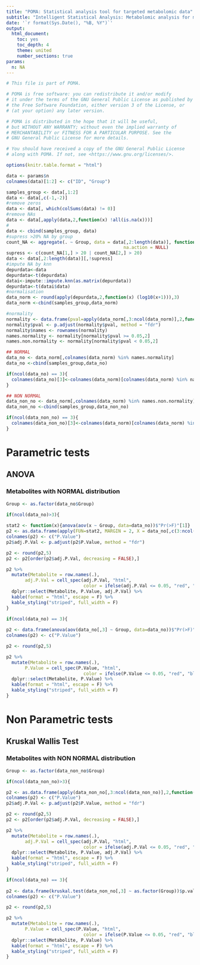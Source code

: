 ```yaml
---
title: "POMA: Statistical analysis tool for targeted metabolomic data"
subtitle: "Intelligent Statistical Analysis: Metabolomic analysis for more than 2 groups using default 'Pre-processing' by POMA"
date: '`r format(Sys.Date(), "%B, %Y")`'
output: 
  html_document:
    toc: yes
    toc_depth: 4
    theme: united
    number_sections: true
params:
  n: NA
---
```


```r
# This file is part of POMA.

# POMA is free software: you can redistribute it and/or modify
# it under the terms of the GNU General Public License as published by
# the Free Software Foundation, either version 3 of the License, or
# (at your option) any later version.

# POMA is distributed in the hope that it will be useful,
# but WITHOUT ANY WARRANTY; without even the implied warranty of
# MERCHANTABILITY or FITNESS FOR A PARTICULAR PURPOSE. See the
# GNU General Public License for more details.

# You should have received a copy of the GNU General Public License
# along with POMA. If not, see <https://www.gnu.org/licenses/>.

options(knitr.table.format = "html") 

data <- params$n
colnames(data)[1:2] <- c("ID", "Group")
```

```r
samples_group <- data[,1:2]
data <- data[,c(-1,-2)]
#remove zeros
data <- data[, which(colSums(data) != 0)]
#remove NAs
data <- data[,apply(data,2,function(x) !all(is.na(x)))] 
#
data <- cbind(samples_group, data)
#supress >20% NA by group
count_NA <- aggregate(. ~ Group, data = data[,2:length(data)], function(x) {100*(sum(is.na(x))/(sum(is.na(x))+sum(!is.na(x))))}, 
                                            na.action = NULL)
supress <- c(count_NA[1,] > 20 | count_NA[2,] > 20)
data <- data[,2:length(data)][,!supress]
#impute NA by knn
depurdata<-data
depurdata<-t(depurdata)
datai<-impute::impute.knn(as.matrix(depurdata))
depurdata<-t(datai$data)
#normalisation
data_norm <- round(apply(depurdata,2,function(x) (log10(x+1))),3)
data_norm <-cbind(samples_group,data_norm)
```

```r
#normality
normality <- data.frame(pval=apply(data_norm[,3:ncol(data_norm)],2,function(x) {shapiro.test(x)$p.value}))
normality$pval <- p.adjust(normality$pval, method = "fdr")
normality$names <- rownames(normality)
names.normality <- normality[normality$pval >= 0.05,2]
names.non.normality <- normality[normality$pval < 0.05,2]
```

```r
## NORMAL
data_no <- data_norm[,colnames(data_norm) %in% names.normality]
data_no <-cbind(samples_group,data_no)

if(ncol(data_no) == 3){
  colnames(data_no)[3]<-colnames(data_norm)[colnames(data_norm) %in% names.normality]
}

## NON NORMAL
data_non_no <- data_norm[,colnames(data_norm) %in% names.non.normality]
data_non_no <-cbind(samples_group,data_non_no)

if(ncol(data_non_no) == 3){
  colnames(data_non_no)[3]<-colnames(data_norm)[colnames(data_norm) %in% names.non.normality]
}

```

# Parametric tests

## ANOVA

### Metabolites with NORMAL distribution

```r

Group <- as.factor(data_no$Group)

if(ncol(data_no)>3){
  
stat2 <- function(x){anova(aov(x ~ Group, data=data_no))$"Pr(>F)"[1]}
p2 <- as.data.frame(apply(FUN=stat2, MARGIN = 2, X = data_no[,c(3:ncol(data_no))]))
colnames(p2) <- c("P.Value")
p2$adj.P.Val <- p.adjust(p2$P.Value, method = "fdr")

p2 <- round(p2,5)
p2 <- p2[order(p2$adj.P.Val, decreasing = FALSE),]

p2 %>%
  mutate(Metabolite = row.names(.),
       adj.P.Val = cell_spec(adj.P.Val, "html", 
                             color = ifelse(adj.P.Val <= 0.05, "red", "black"))) %>%
  dplyr::select(Metabolite, P.Value, adj.P.Val) %>%
  kable(format = "html", escape = F) %>%
  kable_styling("striped", full_width = F)
}

if(ncol(data_no) == 3){
  
p2 <- data.frame(anova(aov(data_no[,3] ~ Group, data=data_no))$"Pr(>F)"[1])
colnames(p2) <- c("P.Value")

p2 <- round(p2,5)

p2 %>%
  mutate(Metabolite = row.names(.),
       P.Value = cell_spec(P.Value, "html", 
                             color = ifelse(P.Value <= 0.05, "red", "black"))) %>%
  dplyr::select(Metabolite, P.Value) %>%
  kable(format = "html", escape = F) %>%
  kable_styling("striped", full_width = F)
}

```

# Non Parametric tests 

## Kruskal Wallis Test

### Metabolites with NON NORMAL distribution

```r

Group <- as.factor(data_non_no$Group)

if(ncol(data_non_no)>3){

p2 <- as.data.frame(apply(data_non_no[,3:ncol(data_non_no)],2,function(x){kruskal.test(x ~ as.factor(Group))$p.value}))
colnames(p2) <- c("P.Value")
p2$adj.P.Val <- p.adjust(p2$P.Value, method = "fdr")

p2 <- round(p2,5)
p2 <- p2[order(p2$adj.P.Val, decreasing = FALSE),]

p2 %>%
  mutate(Metabolite = row.names(.),
       adj.P.Val = cell_spec(adj.P.Val, "html", 
                             color = ifelse(adj.P.Val <= 0.05, "red", "black"))) %>%
  dplyr::select(Metabolite, P.Value, adj.P.Val) %>%
  kable(format = "html", escape = F) %>%
  kable_styling("striped", full_width = F)
}

if(ncol(data_no) == 3){
  
p2 <- data.frame(kruskal.test(data_non_no[,3] ~ as.factor(Group))$p.value)
colnames(p2) <- c("P.Value")

p2 <- round(p2,5)

p2 %>%
  mutate(Metabolite = row.names(.),
       P.Value = cell_spec(P.Value, "html", 
                             color = ifelse(P.Value <= 0.05, "red", "black"))) %>%
  dplyr::select(Metabolite, P.Value) %>%
  kable(format = "html", escape = F) %>%
  kable_styling("striped", full_width = F)
}
```

